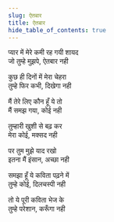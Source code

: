 ```yaml
---
slug: ऐतबार
title: ऐतबार
hide_table_of_contents: true
---
```


प्यार में मेरे कमी रह गयी शायद  
जो तुम्हे मुझपे, ऐतबार नही

कुछ ही दिनों में मेरा चेहरा  
तुम्हे फिर कभी, दिखेगा नही

मैं तेरे लिए कौन हूँ ये तो  
मैं समझ गया, कोई नही

तुम्हारी खुशी से बढ़ कर  
मेरा कोई, मक्सद नही

पर तुम मुझे याद रखो  
इतना मैं इंसान, अच्छा नही

समझा हूँ ये कविता पढ़ने में  
तुम्हे कोई, दिलचस्पी नही

तो ये पूरी कविता भेज के  
तुम्हे परेशान, करूँगा नही
